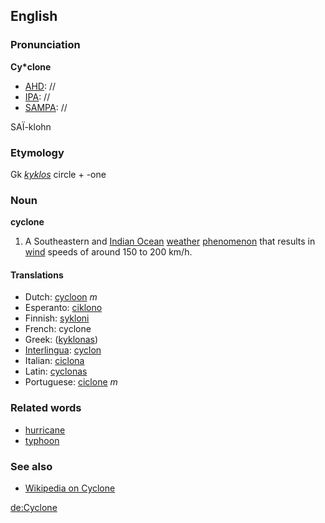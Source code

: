 ==English==

===Pronunciation===
'''Cy*clone'''
*[[AHD]]: //
*[[IPA]]: //
*[[SAMPA]]: //
SA&Iuml;-klohn

===Etymology===
Gk ''[[kyklos]]'' circle + -one

===Noun===
'''cyclone'''

#A Southeastern and [[Indian Ocean]] [[weather]] [[phenomenon]] that results in [[wind]] speeds of around 150 to 200 km/h.

====Translations====
*Dutch: [[cycloon]] ''m''
*Esperanto: [[ciklono]]
*Finnish: [[sykloni]]
*French: cyclone
*Greek: ([[kyklonas]])
*[[Interlingua]]: [[cyclon]]
*Italian: [[ciclona]]
*Latin: [[cyclonas]]
*Portuguese: [[ciclone]] ''m''

===Related words===
*[[hurricane]]
*[[typhoon]]

===See also===
*[[wikipedia:en:Cyclone|Wikipedia on Cyclone]]

[[de:Cyclone]]